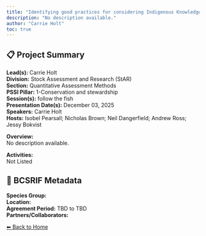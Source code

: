 ```yaml
---
title: "Identifying good practices for considering Indigenous Knowledge in Rebuilding Plan targets and stock assessment reference poi"
description: "No description available."
author: "Carrie Holt"
toc: true
---
```


## 📋 Project Summary

**Lead(s):** Carrie Holt  
**Division:** Stock Assessment and Research (StAR)  
**Section:** Quantitative Assessment Methods  
**PSSI Pillar:** 1-Conservation and stewardship  
**Session(s):** follow the fish  
**Presentation Date(s):** December 03, 2025  
**Speakers:** Carrie Holt  
**Hosts:** Isobel Pearsall; Nicholas Brown; Neil Dangerfield; Andrew Ross; Jessy Bokvist  

**Overview:**  
No description available.   

**Activities:**  
Not Listed

## 🧬 BCSRIF Metadata

**Species Group:**   
**Location:**   
**Agreement Period:** TBD to TBD  
**Partners/Collaborators:**   

[⬅ Back to Home](../index.qmd)

